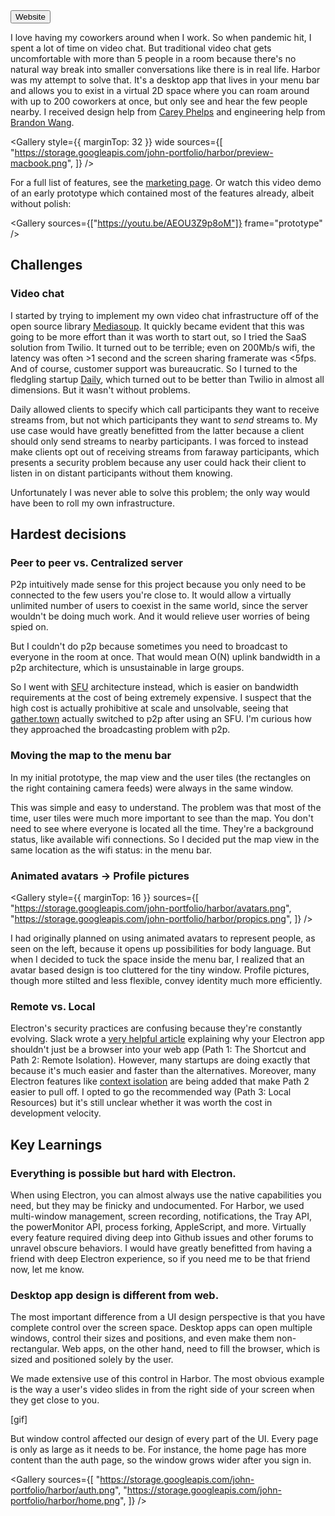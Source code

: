 
<ProjectLayout title="Harbor">

<ButtonGroup>
  <Button icon="public" href="https://www.harbor.chat/">
    Website
  </Button>
</ButtonGroup>

I love having my coworkers around when I work. So when pandemic hit, I spent a lot of time on video chat. But traditional video chat gets uncomfortable with more than 5 people in a room because there's no natural way break into smaller conversations like there is in real life. Harbor was my attempt to solve that. It's a desktop app that lives in your menu bar and allows you to exist in a virtual 2D space where you can roam around with up to 200 coworkers at once, but only see and hear the few people nearby. I received design help from [Carey Phelps](https://careyphelps.com/) and engineering help from [Brandon Wang](https://github.com/coconut750750).

<Gallery
  style={{ marginTop: 32 }}
  wide
  sources={[
    "https://storage.googleapis.com/john-portfolio/harbor/preview-macbook.png",
  ]}
/>

For a full list of features, see the [marketing page](https://www.harbor.chat/). Or watch this video demo of an early prototype which contained most of the features already, albeit without polish:

<Gallery sources={["https://youtu.be/AEOU3Z9p8oM"]} frame="prototype" />

## Challenges

### Video chat

I started by trying to implement my own video chat infrastructure off of the open source library [Mediasoup](https://mediasoup.org/). It quickly became evident that this was going to be more effort than it was worth to start out, so I tried the SaaS solution from Twilio. It turned out to be terrible; even on 200Mb/s wifi, the latency was often >1 second and the screen sharing framerate was <5fps. And of course, customer support was bureaucratic. So I turned to the fledgling startup [Daily](https://www.daily.co/), which turned out to be better than Twilio in almost all dimensions. But it wasn't without problems.

Daily allowed clients to specify which call participants they want to receive streams from, but not which participants they want to _send_ streams to. My use case would have greatly benefitted from the latter because a client should only send streams to nearby participants. I was forced to instead make clients opt out of receiving streams from faraway participants, which presents a security problem because any user could hack their client to listen in on distant participants without them knowing.

Unfortunately I was never able to solve this problem; the only way would have been to roll my own infrastructure.

## Hardest decisions

### Peer to peer vs. Centralized server

P2p intuitively made sense for this project because you only need to be connected to the few users you're close to. It would allow a virtually unlimited number of users to coexist in the same world, since the server wouldn't be doing much work. And it would relieve user worries of being spied on.

But I couldn't do p2p because sometimes you need to broadcast to everyone in the room at once. That would mean O(N) uplink bandwidth in a p2p architecture, which is unsustainable in large groups.

So I went with [SFU](https://voximplant.com/blog/an-introduction-to-selective-forwarding-units) architecture instead, which is easier on bandwidth requirements at the cost of being extremely expensive. I suspect that the high cost is actually prohibitive at scale and unsolvable, seeing that [gather.town](https://www.gather.town/) actually switched to p2p after using an SFU. I'm curious how they approached the broadcasting problem with p2p.

### Moving the map to the menu bar

In my initial prototype, the map view and the user tiles (the rectangles on the right containing camera feeds) were always in the same window.

This was simple and easy to understand. The problem was that most of the time, user tiles were much more important to see than the map. You don't need to see where everyone is located all the time. They're a background status, like available wifi connections. So I decided put the map view in the same location as the wifi status: in the menu bar.

### Animated avatars → Profile pictures

<Gallery
  style={{ marginTop: 16 }}
  sources={[
    "https://storage.googleapis.com/john-portfolio/harbor/avatars.png",
    "https://storage.googleapis.com/john-portfolio/harbor/propics.png",
  ]}
/>

I had originally planned on using animated avatars to represent people, as seen on the left, because it opens up possibilities for body language. But when I decided to tuck the space inside the menu bar, I realized that an avatar based design is too cluttered for the tiny window. Profile pictures, though more stilted and less flexible, convey identity much more efficiently.

### Remote vs. Local

Electron's security practices are confusing because they're constantly evolving. Slack wrote a [very helpful article](https://slack.engineering/interops-labyrinth-sharing-code-between-web-electron-apps/) explaining why your Electron app shouldn't just be a browser into your web app (Path 1: The Shortcut and Path 2: Remote Isolation). However, many startups are doing exactly that because it's much easier and faster than the alternatives. Moreover, many Electron features like [context isolation](https://www.electronjs.org/docs/tutorial/context-isolation) are being added that make Path 2 easier to pull off. I opted to go the recommended way (Path 3: Local Resources) but it's still unclear whether it was worth the cost in development velocity.

## Key Learnings

### Everything is possible but hard with Electron.

When using Electron, you can almost always use the native capabilities you need, but they may be finicky and undocumented. For Harbor, we used multi-window management, screen recording, notifications, the Tray API, the powerMonitor API, process forking, AppleScript, and more. Virtually every feature required diving deep into Github issues and other forums to unravel obscure behaviors. I would have greatly benefitted from having a friend with deep Electron experience, so if you need me to be that friend now, let me know.

### Desktop app design is different from web.

The most important difference from a UI design perspective is that you have complete control over the screen space. Desktop apps can open multiple windows, control their sizes and positions, and even make them non-rectangular. Web apps, on the other hand, need to fill the browser, which is sized and positioned solely by the user.

We made extensive use of this control in Harbor. The most obvious example is the way a user's video slides in from the right side of your screen when they get close to you.

[gif]

But window control affected our design of every part of the UI. Every page is only as large as it needs to be. For instance, the home page has more content than the auth page, so the window grows wider after you sign in.

<Gallery
  sources={[
    "https://storage.googleapis.com/john-portfolio/harbor/auth.png",
    "https://storage.googleapis.com/john-portfolio/harbor/home.png",
  ]}
/>

</ProjectLayout>
